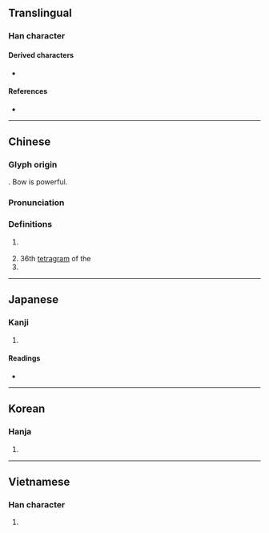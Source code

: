 {{also|强|強}}
{{character info/new}}
==Translingual==

===Han character===
{{Han char|rn=57|rad=弓|as=13|sn=16|four=11216|canj=NMWM|ids=⿰弓畺}}

====Derived characters====
* {{l|mul|[[疆]], [[䕬]], [[𠣀]], [[𠣃]], [[𡾪]], [[𦇤]], [[𧖑]], [[𧟂]], [[𨯞]], [[𫕘]]}}

====References====
* {{Han ref|kx=0361.060|dkj=09872|dj=0679.050|hdz=21003.010|uh=5F4A|ud=24394|bh=BECA|bd=48842}}

----

==Chinese==
{{zh-forms|s=强}}

===Glyph origin===
{{Han etym}}
{{Han compound|弓|畺|c1=s|c2=p|t1=bow|ls=psc}}.
Bow is powerful.

===Pronunciation===
{{zh-pron
|m=qiáng
|m-s=
|c=koeng4
|c-t=
|g=
|h=pfs=khiòng
|j=
|md=giòng
|mn=xm,qz,tw:kiông/zz:kiâng/xm,qz:kiûⁿ
|mn_note=kiông/kiâng - literary; kiûⁿ - vernacular
|mn-t=kiang5/kiang3/gion5/giên5
|mn-t_note=kiang3 - "clever", "good at"; gion5 - "superior; better" (giên5 - Chaozhou)
|w=3jjian
|x=
|mc=1
|oc=n,1
|ma=y
|cat=a,v,adv,n,pn
}}

===Definitions===
{{zh-hanzi}}

# {{lb|zh|archaic|rare|except in|the Taixuanjing}} {{zh-alt-form|強}}
# 36th [[tetragram]] of the {{w|Taixuanjing}}
# {{surname|lang=zh}}

----

==Japanese==

===Kanji===
{{ja-kanji|grade=|rs=弓13}}

# {{alt-form|lang=ja|強}} {{gloss|[[strong]]}}

====Readings====
* {{ja-readings
|goon=こう, ごう
|kanon=きょう
|kun=つよ-い, つよし, し.いる}}

----

==Korean==

===Hanja===
{{ko-hanja|hangeul=강|eumhun=|rv=gang|mr=kang|y=kang}}

# {{defn|lang=ko|sort=弓13}}

----

==Vietnamese==

===Han character===
{{vi-hantu|[[cương]], [[cường]]|rs=弓13}}

# {{defn|lang=vi|sort=弓13}}